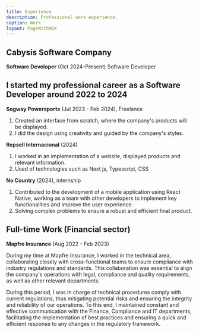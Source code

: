 ```yaml
---
title: Experience
description: Professional work experience.
caption: Work
layout: PageWithMDX
---
```


## Cabysis Software Company

**Software Developer** (Oct 2024-Present)
Software Developer


I started my professional career as a Software Developer around 2022 to 2024
---

**Segway Powersports** (Jul 2023 - Feb 2024), Freelance

1. Created an interface from scratch, where the company's products will be displayed.
2. I did the design using creativity and guided by the company's styles.


**Repsell Internacional** (2024)

1. I worked in an implementation of a website, displayed products and relevant information.
2. Used of technologies such as Next js, Typescript, CSS

**No Country** (2024), internship

1. Contributed to the development of a mobile application using React Native, working as a team with other developers to implement key functionalities and improve the user experience.
2. Solving complex problems to ensure a robust and efficient final product.


## Full-time Work (Financial sector)

**Mapfre Insurance** (Aug 2022 - Feb 2023)

During my time at Mapfre Insurance, I worked in the technical area, collaborating closely with cross-functional teams to ensure compliance with industry regulations and standards. This collaboration was essential to align the company's operations with legal, compliance and quality requirements, as well as other relevant departments.

During this period, I was in charge of
 technical procedures comply with current regulations, thus mitigating potential risks and ensuring the integrity and reliability of our operations. To this end, I maintained constant and effective communication with the Finance, Compliance and IT departments, facilitating the implementation of best practices and ensuring a quick and efficient response to any changes in the regulatory framework.
